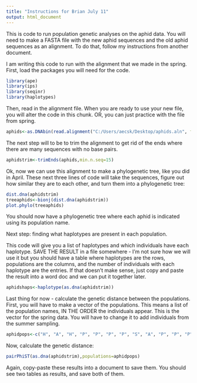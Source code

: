 ```yaml
---
title: "Instructions for Brian July 11"
output: html_document
---
```


This is code to run population genetic analyses on the aphid data. You will need to make a FASTA file with the new aphid sequences and the old aphid sequences as an alignment. To do that, follow my instructions from another document.

I am writing this code to run with the alignment that we made in the spring. First, load the packages you will need for the code. 

```r
library(ape)
library(ips)
library(seqinr)
library(haplotypes)
```

Then, read in the alignment file. When you are ready to use your new file, you will alter the code in this chunk. OR, you can just practice with the file from spring.

```r
aphids<-as.DNAbin(read.alignment("C:/Users/aecsk/Desktop/aphids.aln", format="clustal"))
```

The next step will to be to trim the alignment to get rid of the ends where there are many sequences with no base pairs.

```r
aphidstrim<-trimEnds(aphids,min.n.seq=15) 
```

Ok, now we can use this alignment to make a phylogenetic tree, like you did in April. These next three lines of code will take the sequences, figure out how similar they are to each other, and turn them into a phylogenetic tree:

```r
dist.dna(aphidstrim)
treeaphids<-bionj(dist.dna(aphidstrim))
plot.phylo(treeaphids)
```

You should now have a phylogenetic tree where each aphid is indicated using its population name. 


Next step: finding what haplotypes are present in each population.

This code will give you a list of haplotypes and which individuals have each haplotype. SAVE THE RESULT in a file somewhere - I'm not sure how we will use it but you should have a table where haplotypes are the rows, populations are the columns, and the number of individuals with each haplotype are the entries. If that doesn't make sense, just copy and paste the result into a word doc and we can put it together later.
```r
aphidshaps<-haplotype(as.dna(aphidstrim))
```

Last thing for now - calculate the genetic distance between the populations. First, you will have to make a vector of the populations. This means a list of the population names, IN THE ORDER the individuals appear. This is the vector for the spring data. You will have to change it to add individuals from the summer sampling.
```r
aphidpops<-c("H", "A", "H", "P", "P", "P", "P", "S", "A", "P", "P", "P", "P", "P", "P", "P", "P", "P", "P", "S", "SM")  #I have used H for Holland, P for Pennsylvania, A for Albion, S for South Haven, SM for Sault Ste Marie
```

Now, calculate the genetic distance:

```r
pairPhiST(as.dna(aphidstrim),populations=aphidpops)
```

Again, copy-paste these results into a document to save them. You should see two tables as results, and save both of them.